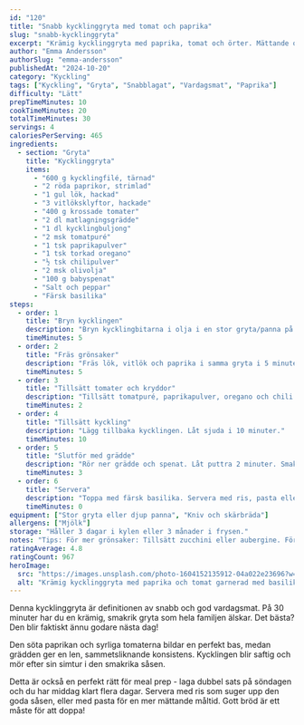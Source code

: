 ```yaml
---
id: "120"
title: "Snabb kycklinggryta med tomat och paprika"
slug: "snabb-kycklinggryta"
excerpt: "Krämig kycklinggryta med paprika, tomat och örter. Mättande och smakrik vardagsmiddag på 30 minuter!"
author: "Emma Andersson"
authorSlug: "emma-andersson"
publishedAt: "2024-10-20"
category: "Kyckling"
tags: ["Kyckling", "Gryta", "Snabblagat", "Vardagsmat", "Paprika"]
difficulty: "Lätt"
prepTimeMinutes: 10
cookTimeMinutes: 20
totalTimeMinutes: 30
servings: 4
caloriesPerServing: 465
ingredients:
  - section: "Gryta"
    title: "Kycklinggryta"
    items:
      - "600 g kycklingfilé, tärnad"
      - "2 röda paprikor, strimlad"
      - "1 gul lök, hackad"
      - "3 vitlöksklyftor, hackade"
      - "400 g krossade tomater"
      - "2 dl matlagningsgrädde"
      - "1 dl kycklingbuljong"
      - "2 msk tomatpuré"
      - "1 tsk paprikapulver"
      - "1 tsk torkad oregano"
      - "½ tsk chilipulver"
      - "2 msk olivolja"
      - "100 g babyspenat"
      - "Salt och peppar"
      - "Färsk basilika"
steps:
  - order: 1
    title: "Bryn kycklingen"
    description: "Bryn kycklingbitarna i olja i en stor gryta/panna på hög värme tills gyllene. Lägg åt sidan."
    timeMinutes: 5
  - order: 2
    title: "Fräs grönsaker"
    description: "Fräs lök, vitlök och paprika i samma gryta i 5 minuter tills mjuk."
    timeMinutes: 5
  - order: 3
    title: "Tillsätt tomater och kryddor"
    description: "Tillsätt tomatpuré, paprikapulver, oregano och chili. Fräs 1 minut. Häll i tomater och buljong."
    timeMinutes: 2
  - order: 4
    title: "Tillsätt kyckling"
    description: "Lägg tillbaka kycklingen. Låt sjuda i 10 minuter."
    timeMinutes: 10
  - order: 5
    title: "Slutför med grädde"
    description: "Rör ner grädde och spenat. Låt puttra 2 minuter. Smaka av med salt och peppar."
    timeMinutes: 3
  - order: 6
    title: "Servera"
    description: "Toppa med färsk basilika. Servera med ris, pasta eller bröd."
    timeMinutes: 0
equipment: ["Stor gryta eller djup panna", "Kniv och skärbräda"]
allergens: ["Mjölk"]
storage: "Håller 3 dagar i kylen eller 3 månader i frysen."
notes: "Tips: För mer grönsaker: Tillsätt zucchini eller aubergine. För mer hetta: Öka chilipulvret eller tillsätt chiliflingor. Blir ännu godare nästa dag! Servera med färskt bröd att doppa i såsen."
ratingAverage: 4.8
ratingCount: 967
heroImage:
  src: "https://images.unsplash.com/photo-1604152135912-04a022e23696?w=1200&q=80"
  alt: "Krämig kycklinggryta med paprika och tomat garnerad med basilika"
---
```


Denna kycklinggryta är definitionen av snabb och god vardagsmat. På 30 minuter har du en krämig, smakrik gryta som hela familjen älskar. Det bästa? Den blir faktiskt ännu godare nästa dag!

Den söta paprikan och syrliga tomaterna bildar en perfekt bas, medan grädden ger en len, sammetsliknande konsistens. Kycklingen blir saftig och mör efter sin simtur i den smakrika såsen.

Detta är också en perfekt rätt för meal prep - laga dubbel sats på söndagen och du har middag klart flera dagar. Servera med ris som suger upp den goda såsen, eller med pasta för en mer mättande måltid. Gott bröd är ett måste för att doppa!

